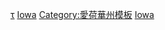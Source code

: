 {{template category}}
{{Cat more|Wikipedia:愛荷華州專題}}

[[Category:愛荷華州專題|τ]]
[[Category:维基专题模板|Iowa]]
[[Category:愛荷華州模板|Category:愛荷華州模板]]
[[Category:美國專題模板|Iowa]]
